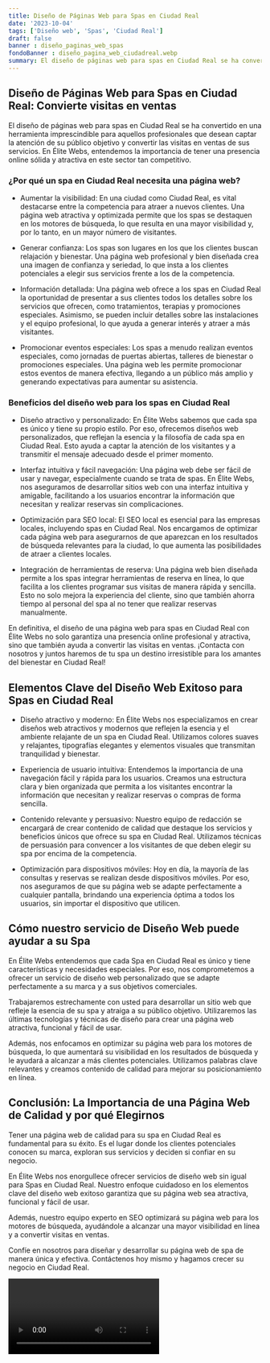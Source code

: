 ```yaml
---
title: Diseño de Páginas Web para Spas en Ciudad Real
date: '2023-10-04'
tags: ['Diseño web', 'Spas', 'Ciudad Real']
draft: false
banner : diseño_paginas_web_spas
fondoBanner : diseño_pagina_web_ciudadreal.webp
summary: El diseño de páginas web para spas en Ciudad Real se ha convertido en una herramienta imprescindible para aquellos profesionales que desean captar la atención de su público objetivo y convertir las visitas en ventas de sus servicios. En Élite Webs, entendemos la importancia de tener una presencia online sólida y atractiva en este sector tan competitivo.
---
```


## Diseño de Páginas Web para Spas en Ciudad Real: Convierte visitas en ventas

El diseño de páginas web para spas en Ciudad Real se ha convertido en una herramienta imprescindible para aquellos profesionales que desean captar la atención de su público objetivo y convertir las visitas en ventas de sus servicios. En Élite Webs, entendemos la importancia de tener una presencia online sólida y atractiva en este sector tan competitivo.

### ¿Por qué un spa en Ciudad Real necesita una página web?

- Aumentar la visibilidad: En una ciudad como Ciudad Real, es vital destacarse entre la competencia para atraer a nuevos clientes. Una página web atractiva y optimizada permite que los spas se destaquen en los motores de búsqueda, lo que resulta en una mayor visibilidad y, por lo tanto, en un mayor número de visitantes.

- Generar confianza: Los spas son lugares en los que los clientes buscan relajación y bienestar. Una página web profesional y bien diseñada crea una imagen de confianza y seriedad, lo que insta a los clientes potenciales a elegir sus servicios frente a los de la competencia.

- Información detallada: Una página web ofrece a los spas en Ciudad Real la oportunidad de presentar a sus clientes todos los detalles sobre los servicios que ofrecen, como tratamientos, terapias y promociones especiales. Asimismo, se pueden incluir detalles sobre las instalaciones y el equipo profesional, lo que ayuda a generar interés y atraer a más visitantes.

- Promocionar eventos especiales: Los spas a menudo realizan eventos especiales, como jornadas de puertas abiertas, talleres de bienestar o promociones especiales. Una página web les permite promocionar estos eventos de manera efectiva, llegando a un público más amplio y generando expectativas para aumentar su asistencia.

### Beneficios del diseño web para los spas en Ciudad Real

- Diseño atractivo y personalizado: En Élite Webs sabemos que cada spa es único y tiene su propio estilo. Por eso, ofrecemos diseños web personalizados, que reflejan la esencia y la filosofía de cada spa en Ciudad Real. Esto ayuda a captar la atención de los visitantes y a transmitir el mensaje adecuado desde el primer momento.

- Interfaz intuitiva y fácil navegación: Una página web debe ser fácil de usar y navegar, especialmente cuando se trata de spas. En Élite Webs, nos aseguramos de desarrollar sitios web con una interfaz intuitiva y amigable, facilitando a los usuarios encontrar la información que necesitan y realizar reservas sin complicaciones.

- Optimización para SEO local: El SEO local es esencial para las empresas locales, incluyendo spas en Ciudad Real. Nos encargamos de optimizar cada página web para asegurarnos de que aparezcan en los resultados de búsqueda relevantes para la ciudad, lo que aumenta las posibilidades de atraer a clientes locales.

- Integración de herramientas de reserva: Una página web bien diseñada permite a los spas integrar herramientas de reserva en línea, lo que facilita a los clientes programar sus visitas de manera rápida y sencilla. Esto no solo mejora la experiencia del cliente, sino que también ahorra tiempo al personal del spa al no tener que realizar reservas manualmente.

En definitiva, el diseño de una página web para spas en Ciudad Real con Élite Webs no solo garantiza una presencia online profesional y atractiva, sino que también ayuda a convertir las visitas en ventas. ¡Contacta con nosotros y juntos haremos de tu spa un destino irresistible para los amantes del bienestar en Ciudad Real!

<GifSeo />

<Cta />

## Elementos Clave del Diseño Web Exitoso para Spas en Ciudad Real

- Diseño atractivo y moderno: En Élite Webs nos especializamos en crear diseños web atractivos y modernos que reflejen la esencia y el ambiente relajante de un spa en Ciudad Real. Utilizamos colores suaves y relajantes, tipografías elegantes y elementos visuales que transmitan tranquilidad y bienestar.

- Experiencia de usuario intuitiva: Entendemos la importancia de una navegación fácil y rápida para los usuarios. Creamos una estructura clara y bien organizada que permita a los visitantes encontrar la información que necesitan y realizar reservas o compras de forma sencilla.

- Contenido relevante y persuasivo: Nuestro equipo de redacción se encargará de crear contenido de calidad que destaque los servicios y beneficios únicos que ofrece su spa en Ciudad Real. Utilizamos técnicas de persuasión para convencer a los visitantes de que deben elegir su spa por encima de la competencia.

- Optimización para dispositivos móviles: Hoy en día, la mayoría de las consultas y reservas se realizan desde dispositivos móviles. Por eso, nos aseguramos de que su página web se adapte perfectamente a cualquier pantalla, brindando una experiencia óptima a todos los usuarios, sin importar el dispositivo que utilicen.

## Cómo nuestro servicio de Diseño Web puede ayudar a su Spa

En Élite Webs entendemos que cada Spa en Ciudad Real es único y tiene características y necesidades especiales. Por eso, nos comprometemos a ofrecer un servicio de diseño web personalizado que se adapte perfectamente a su marca y a sus objetivos comerciales.

Trabajaremos estrechamente con usted para desarrollar un sitio web que refleje la esencia de su spa y atraiga a su público objetivo. Utilizaremos las últimas tecnologías y técnicas de diseño para crear una página web atractiva, funcional y fácil de usar.

Además, nos enfocamos en optimizar su página web para los motores de búsqueda, lo que aumentará su visibilidad en los resultados de búsqueda y le ayudará a alcanzar a más clientes potenciales. Utilizamos palabras clave relevantes y creamos contenido de calidad para mejorar su posicionamiento en línea.

## Conclusión: La Importancia de una Página Web de Calidad y por qué Elegirnos

Tener una página web de calidad para su spa en Ciudad Real es fundamental para su éxito. Es el lugar donde los clientes potenciales conocen su marca, exploran sus servicios y deciden si confiar en su negocio.

En Élite Webs nos enorgullece ofrecer servicios de diseño web sin igual para Spas en Ciudad Real. Nuestro enfoque cuidadoso en los elementos clave del diseño web exitoso garantiza que su página web sea atractiva, funcional y fácil de usar.

Además, nuestro equipo experto en SEO optimizará su página web para los motores de búsqueda, ayudándole a alcanzar una mayor visibilidad en línea y a convertir visitas en ventas.

Confíe en nosotros para diseñar y desarrollar su página web de spa de manera única y efectiva. Contáctenos hoy mismo y hagamos crecer su negocio en Ciudad Real.

<Video />

<CtaBot job='Spas' city='Ciudad Real'/>

<Gmaps query='Ciudad Real+españa+maps' />